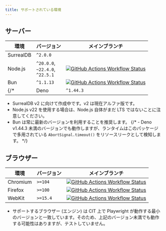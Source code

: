 ```yaml
---
title: サポートされている環境
---
```


## サーバー

| 環境 | バージョン | メインブランチ |
| --- | --- | --- |
| SurrealDB | `^2.0.0` | |
| Node.js   | `^20.0.0`,<br/>`~22.4.0`,<br/>`^22.5.1` | [![GitHub Actions Workflow Status](https://img.shields.io/github/actions/workflow/status/tai-kun/surreal.js/nodejs.yml?branch=main&logo=Node.js&label=Node.js)](https://github.com/tai-kun/surreal.js/actions/workflows/nodejs.yml) |
| Bun       | `^1.1.13` | [![GitHub Actions Workflow Status](https://img.shields.io/github/actions/workflow/status/tai-kun/surreal.js/bun.yml?branch=main&logo=Bun&label=Bun)](https://github.com/tai-kun/surreal.js/actions/workflows/bun.yml) |
{/* | Deno      | `^1.44.3` | [![GitHub Actions Workflow Status](https://img.shields.io/github/actions/workflow/status/tai-kun/surreal.js/deno.yml?branch=main&logo=Deno&label=Deno)](https://github.com/tai-kun/surreal.js/actions/workflows/deno.yml) | */}

- SurrealDB v2 に向けて作成中です。v2 は現在アルファ版です。
- Node.js v22 を使用する場合は、Node.js 自体がまだ LTS ではないことに注意してください。
- Bun は常に最新のバージョンを利用することを推奨します。
{/* - Deno v1.44.3 未満のバージョンでも動作しますが、ランタイムはこのパッケージで多用されている `AbortSignal.timeout()` をリソースリークとして検知します。 */}

## ブラウザー

| 環境 | バージョン | メインブランチ |
| --- | --- | --- |
| Chromium  | `>=104` | [![GitHub Actions Workflow Status](https://img.shields.io/github/actions/workflow/status/tai-kun/surreal.js/chromium.yml?branch=main&logo=googlechrome&label=Chromium)](https://github.com/tai-kun/surreal.js/actions/workflows/chromium.yml) |
| Firefox | `>=100` | [![GitHub Actions Workflow Status](https://img.shields.io/github/actions/workflow/status/tai-kun/surreal.js/firefox.yml?branch=main&logo=Firefox&label=Firefox)](https://github.com/tai-kun/surreal.js/actions/workflows/firefox.yml) |
| WebKit  | `>=15.4` | [![GitHub Actions Workflow Status](https://img.shields.io/github/actions/workflow/status/tai-kun/surreal.js/webkit.yml?branch=main&style=flat&logo=safari&label=WebKit)](https://github.com/tai-kun/surreal.js/actions/workflows/webkit.yml) |

- サポートするブラウザー (エンジン) は CIT 上で Playwright が動作する最小のバージョンと一致しています。そのため、上記のバージョン未満でも動作する可能性はありますが、テストしていません。
